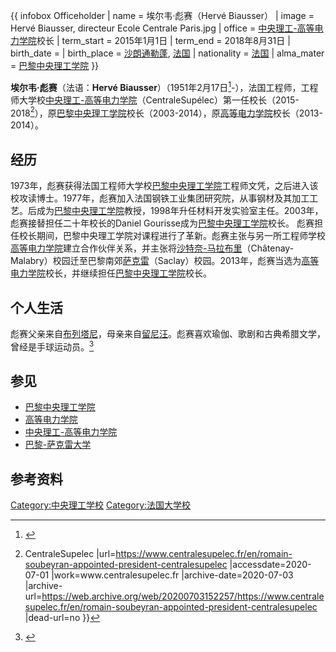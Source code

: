 {{Use dmy dates|date=October 2013}}
{{ infobox Officeholder
| name = 埃尔韦·彪赛（Hervé Biausser）
| image = Hervé Biausser, directeur Ecole Centrale Paris.jpg
| office = [[中央理工-高等电力学院|中央理工-高等电力学院]]校长
| term_start = 2015年1月1日
| term_end = 2018年8月31日
| birth_date = {{birth date and age|1951|02|17|df=yes}}
| birth_place = [[沙朗通勒蓬|沙朗通勒蓬]], [[法国|法国]]
| nationality = [[法国|法国]]
| alma_mater = [[巴黎中央理工学院|巴黎中央理工学院]]
}}

'''埃尔韦·彪赛'''（法语：'''Hervé Biausser'''）（1951年2月17日<ref>{{cite web |title=Hervé BIAUSSER: biographie et actualités sur EducPros |url=https://www.letudiant.fr/educpros/personnalites/biausser-herve-68.html |website=www.letudiant.fr |accessdate=2020-07-01 |archive-date=2020-09-21 |archive-url=https://web.archive.org/web/20200921062404/https://www.letudiant.fr/educpros/personnalites/biausser-herve-68.html |dead-url=no }}</ref>-），法国工程师，工程师大学校[[中央理工-高等电力学院|中央理工-高等电力学院]]（CentraleSupélec）第一任校长（2015-2018<ref>{{cite news |title=Romain Soubeyran is appointed President of CentraleSupélec {{!}} CentraleSupelec |url=https://www.centralesupelec.fr/en/romain-soubeyran-appointed-president-centralesupelec |accessdate=2020-07-01 |work=www.centralesupelec.fr |archive-date=2020-07-03 |archive-url=https://web.archive.org/web/20200703152257/https://www.centralesupelec.fr/en/romain-soubeyran-appointed-president-centralesupelec |dead-url=no }}</ref>），原[[巴黎中央理工学院|巴黎中央理工学院]]校长（2003-2014），原[[高等电力学院|高等电力学院]]校长（2013-2014）。

== 经历 ==
1973年，彪赛获得法国工程师大学校[[巴黎中央理工学院|巴黎中央理工学院]]工程师文凭，之后进入该校攻读博士。1977年，彪赛加入法国钢铁工业集团研究院，从事钢材及其加工工艺。后成为[[巴黎中央理工学院|巴黎中央理工学院]]教授，1998年升任材料开发实验室主任。2003年，彪赛接替担任二十年校长的Daniel Gourisse成为[[巴黎中央理工学院|巴黎中央理工学院]]校长。
彪赛担任校长期间，巴黎中央理工学院对课程进行了革新。彪赛主张与另一所工程师学校[[高等电力学院|高等电力学院]]建立合作伙伴关系，并主张将[[沙特奈-马拉布里|沙特奈-马拉布里]]（Châtenay-Malabry）校园迁至巴黎南郊[[萨克雷_(法国)|萨克雷]]（Saclay）校园。2013年，彪赛当选为[[高等电力学院|高等电力学院]]校长，并继续担任[[巴黎中央理工学院|巴黎中央理工学院]]校长。

== 个人生活 ==
彪赛父亲来自[[布列塔尼|布列塔尼]]，母亲来自[[留尼汪|留尼汪]]。彪赛喜欢瑜伽、歌剧和古典希腊文学，曾经是手球运动员。<ref>{{cite web |title=Docteur zen et mister action |url=https://web.archive.org/web/20081121091503/http://www.edicas.fr/site/jge.cgi?TypeJ=20060713151527&journal_id=20060719110143 |website=web.archive.org |accessdate=2020-07-01 |date=2008-11-21}}</ref>

== 参见 ==
*[[巴黎中央理工学院|巴黎中央理工学院]]
*[[高等电力学院|高等电力学院]]
*[[中央理工-高等电力学院|中央理工-高等电力学院]]
* [[巴黎-萨克雷大学|巴黎-萨克雷大学]]

==参考资料==
{{reflist}}

[[Category:中央理工学校|Category:中央理工学校]]
[[Category:法国大学校|Category:法国大学校]]